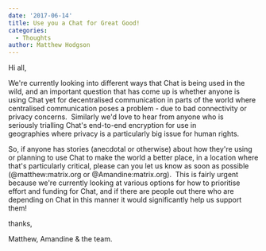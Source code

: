 ```yaml
---
date: '2017-06-14'
title: Use you a Chat for Great Good!
categories:
  - Thoughts
author: Matthew Hodgson
---
```


Hi all,

We're currently looking into different ways that Chat is being used in the wild, and an important question that has come up is whether anyone is using Chat yet for decentralised communication in parts of the world where centralised communication poses a problem - due to bad connectivity or privacy concerns.  Similarly we'd love to hear from anyone who is seriously trialling Chat's end-to-end encryption for use in geographies where privacy is a particularly big issue for human rights.

So, if anyone has stories (anecdotal or otherwise) about how they're using or planning to use Chat to make the world a better place, in a location where that's particularly critical, please can you let us know as soon as possible (@matthew:matrix.org or @Amandine:matrix.org).  This is fairly urgent because we're currently looking at various options for how to prioritise effort and funding for Chat, and if there are people out there who are depending on Chat in this manner it would significantly help us support them!

thanks,

Matthew, Amandine &amp; the team.